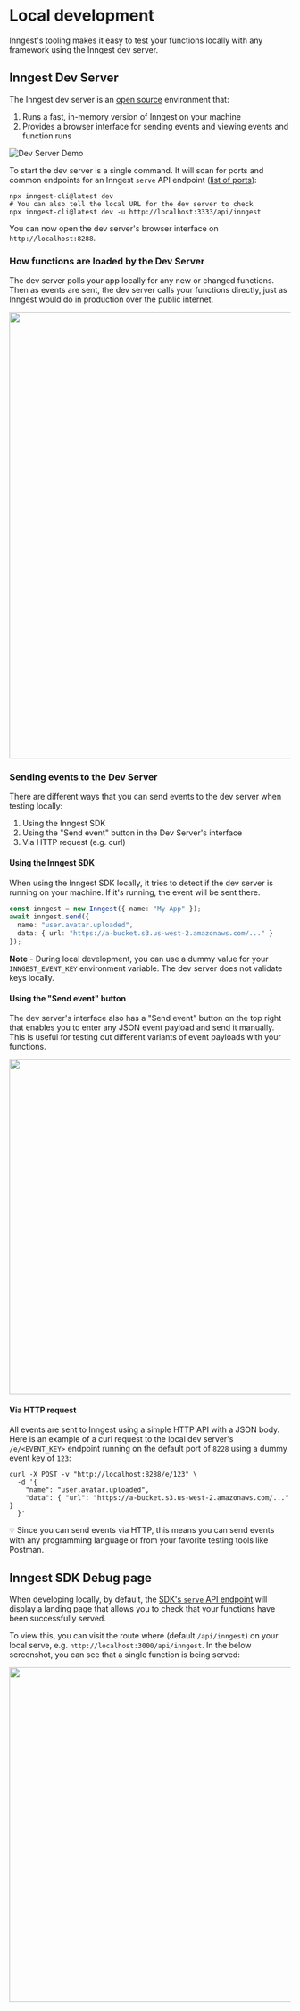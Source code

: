 # Local development

Inngest's tooling makes it easy to test your functions locally with any framework using the Inngest dev server.

## Inngest Dev Server

The Inngest dev server is an [open source](https://github.com/inngest/inngest) environment that:

1. Runs a fast, in-memory version of Inngest on your machine
2. Provides a browser interface for sending events and viewing events and function runs

![Dev Server Demo](/assets/docs/local-development/dev-server-demo.gif)

To start the dev server is a single command. It will scan for ports and common endpoints for an Inngest `serve` API endpoint ([list of ports](https://github.com/inngest/inngest/blob/ea67219e7e7c33451416249f98fd5ca48e99ba28/pkg/devserver/discovery.go#L15-L28)):

```shell
npx inngest-cli@latest dev
# You can also tell the local URL for the dev server to check
npx inngest-cli@latest dev -u http://localhost:3333/api/inngest
```

You can now open the dev server's browser interface on `http://localhost:8288`.

### How functions are loaded by the Dev Server

The dev server polls your app locally for any new or changed functions. Then as events are sent, the dev server calls your functions directly, just as Inngest would do in production over the public internet.

<img
  src="/assets/docs/local-development/dev-server-diagram-v2.png"
  width="800"
  height={800/1800*674}
  quality="95"
/>


### Sending events to the Dev Server

There are different ways that you can send events to the dev server when testing locally:

1. Using the Inngest SDK
2. Using the "Send event" button in the Dev Server's interface
3. Via HTTP request (e.g. curl)

#### Using the Inngest SDK

When using the Inngest SDK locally, it tries to detect if the dev server is running on your machine. If it's running, the event will be sent there.

```ts
const inngest = new Inngest({ name: "My App" });
await inngest.send({
  name: "user.avatar.uploaded",
  data: { url: "https://a-bucket.s3.us-west-2.amazonaws.com/..." }
});
```

**Note** - During local development, you can use a dummy value for your `INNGEST_EVENT_KEY` environment variable. The dev server does not validate keys locally.

#### Using the "Send event" button

The dev server's interface also has a "Send event" button on the top right that enables you to enter any JSON event payload and send it manually. This is useful for testing out different variants of event payloads with your functions.

<img
  src="/assets/docs/local-development/dev-server-send-event.png"
  width="600"
  height={600/2288*1310}
  className="max-w-2xl"
  quality="95"
/>

#### Via HTTP request

All events are sent to Inngest using a simple HTTP API with a JSON body. Here is an example of a curl request to the local dev server's `/e/<EVENT_KEY>` endpoint running on the default port of `8228` using a dummy event key of `123`:

```shell
curl -X POST -v "http://localhost:8288/e/123" \
  -d '{
    "name": "user.avatar.uploaded",
    "data": { "url": "https://a-bucket.s3.us-west-2.amazonaws.com/..." }
  }'
```

<Callout>
  💡 Since you can send events via HTTP, this means you can send events with any programming language or from your favorite testing tools like Postman.
</Callout>


## Inngest SDK Debug page

When developing locally, by default, the [SDK's `serve` API endpoint](/docs/sdk/serve) will display a landing page that allows you to check that your functions have been successfully served.

To view this, you can visit the route where (default `/api/inngest`) on your local serve, e.g. `http://localhost:3000/api/inngest`. In the below screenshot, you can see that a single function is being served:

<img
  src="/assets/docs/sdk/sdk-ui.png"
  width="600"
  height={600/2436*1479}
  className="max-w-2xl"
  quality="95"
/>
